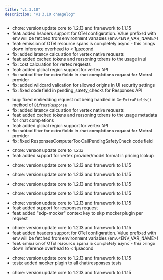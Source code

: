 ```yaml
---
title: "v1.3.10"
description: "v1.3.10 changelog"
---
```

<Update label="Bifrost(HTTP)" description="v1.3.10">

- chore: version update core to 1.2.13 and framework to 1.1.15
- feat: added headers support for OTel configuration. Value prefixed with env will be fetched from environment variables (env.<ENV_VAR_NAME>)
- feat: emission of OTel resource spans is completely async - this brings down inference overhead to < 1µsecond
- fix: added latency calculation for vertex native requests
- feat: added cached tokens and reasoning tokens to the usage in ui
- fix: cost calculation for vertex requests
- feat: added global region support for vertex API
- fix: added filter for extra fields in chat completions request for Mistral provider
- fix: added wildcard validation for allowed origins in UI security settings
- fix: fixed code field in pending_safety_checks for Responses API

</Update>
<Update label="Core" description="v1.3.10">

- bug: fixed embedding request not being handled in `GetExtraFields()` method of `BifrostResponse`
- fix: added latency calculation for vertex native requests
- feat: added cached tokens and reasoning tokens to the usage metadata for chat completions
- feat: added global region support for vertex API
- fix: added filter for extra fields in chat completions request for Mistral provider
- fix: fixed ResponsesComputerToolCallPendingSafetyCheck code field

</Update>
<Update label="Framework" description="v1.3.10">

- chore: version update core to 1.2.13
- feat: added support for vertex provider/model format in pricing lookup

</Update>
<Update label="governance" description="v1.3.10">

- chore: version update core to 1.2.13 and framework to 1.1.15

</Update>
<Update label="jsonparser" description="v1.3.10">

- chore: version update core to 1.2.13 and framework to 1.1.15

</Update>
<Update label="logging" description="v1.3.10">

- chore: version update core to 1.2.13 and framework to 1.1.15

</Update>
<Update label="maxim" description="v1.3.10">

- chore: version update core to 1.2.13 and framework to 1.1.15

</Update>
<Update label="mocker" description="v1.3.10">

- chore: version update core to 1.2.13 and framework to 1.1.15
- feat: added support for responses request
- feat: added "skip-mocker" context key to skip mocker plugin per request

</Update>
<Update label="otel" description="v1.3.10">

- chore: version update core to 1.2.13 and framework to 1.1.15
- feat: added headers support for OTel configuration. Value prefixed with env will be fetched from environment variables (env.<ENV_VAR_NAME>)
- feat: emission of OTel resource spans is completely async - this brings down inference overhead to < 1µsecond

</Update>
<Update label="semanticcache" description="v1.3.10">

- chore: version update core to 1.2.13 and framework to 1.1.15
- tests: added mocker plugin to all chat/responses tests

</Update>
<Update label="telemetry" description="v1.3.10">

- chore: version update core to 1.2.13 and framework to 1.1.15

</Update>
